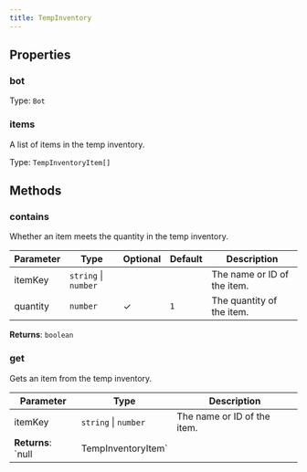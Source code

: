 ```yaml
---
title: TempInventory
---
```



## Properties
### bot




Type: `Bot`


### items <Badge text="Getter" size="small" />	


A list of items in the temp inventory.


Type: `TempInventoryItem[]`


## Methods

### contains

Whether an item meets the quantity in the temp inventory.

| Parameter | Type | Optional | Default | Description |
|-----------|------|----------|---------|-------------|
| itemKey | `string` \| `number` |  |  | The name or ID of the item. |
| quantity | `number` | ✓ | `1` | The quantity of the item. |
**Returns**: `boolean`

### get

Gets an item from the temp inventory.

| Parameter | Type | Description |
|-----------|------|-------------|
| itemKey | `string` \| `number` | The name or ID of the item. |
**Returns**: `null | TempInventoryItem`

